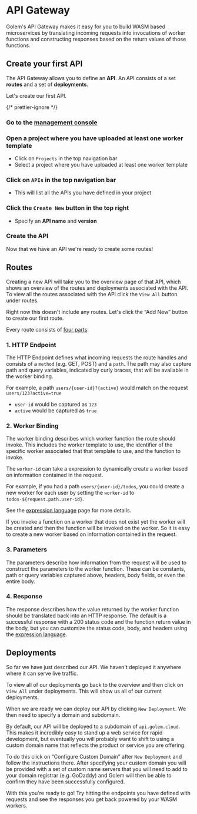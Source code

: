 
# API Gateway

Golem's API Gateway makes it easy for you to build WASM based microservices by translating incoming requests into invocations of worker functions and constructing responses based on the return values of those functions.

## Create your first API

The API Gateway allows you to define an **API**. An API consists of a set **routes** and a set of **deployments**.

Let's create our first API.

{/* prettier-ignore */}
<Steps>
### Go to the [management console](https://console.golem.cloud)
### Open a project where you have uploaded at least one worker template
- Click on `Projects` in the top navigation bar
- Select a project where you have uploaded at least one worker template
### Click on `APIs` in the top navigation bar
- This will list all the APIs you have defined in your project
### Click the `Create New` button in the top right
- Specify an **API name** and **version**
### Create the API 
</Steps>

Now that we have an API we're ready to create some routes!

## Routes

Creating a new API will take you to the overview page of that API, which shows an overview of the routes and deployments associated with the API. To view all the routes associated with the API click the `View All` button under routes.

Right now this doesn't include any routes. Let's click the “Add New” button to create our first route.

Every route consists of <ins>four parts</ins>:

### 1. HTTP Endpoint

The HTTP Endpoint defines what incoming requests the route handles and consists of a `method` (e.g. GET, POST) and a `path`. The path may also capture path and query variables, indicated by curly braces, that will be available in the worker binding.

For example, a path `users/{user-id}?{active}` would match on the request `users/123?active=true`

- `user-id` would be captured as `123`
- `active` would be captured as `true`

### 2. Worker Binding

The worker binding describes which worker function the route should invoke. This includes the worker template to use, the identifier of the specific worker associated that that template to use, and the function to invoke.

The `worker-id` can take a expression to dynamically create a worker based on information contained in the request.

For example, if you had a path `users/{user-id}/todos`, you could create a new worker for each user by setting the `worker-id` to `todos-${request.path.user-id}`.

See the [expression language](/docs/api-gateway/expression-language) page for more details.

<Callout type="info">
  If you invoke a function on a worker that does not exist yet the worker will be created and then
  the function will be invoked on the worker. So it is easy to create a new worker based on
  information contained in the request.
</Callout>

### 3. Parameters

The parameters describe how information from the request will be used to construct the parameters to the worker function. These can be constants, path or query variables captured above, headers, body fields, or even the entire body.

### 4. Response

The response describes how the value returned by the worker function should be translated back into an HTTP response. The default is a successful response with a 200 status code and the function return value in the body, but you can customize the status code, body, and headers using the [expression language](/docs/api-gateway/expression-language).

## Deployments

So far we have just described our API. We haven't deployed it anywhere where it can serve live traffic.

To view all of our deployments go back to the overview and then click on `View All` under deployments. This will show us all of our current deployments.

When we are ready we can deploy our API by clicking `New Deployment`. We then need to specify a domain and subdomain.

By default, our API will be deployed to a subdomain of `api.golem.cloud`. This makes it incredibly easy to stand up a web service for rapid development, but eventually you will probably want to shift to using a custom domain name that reflects the product or service you are offering.

To do this click on “Configure Custom Domain” after `New Deployment` and follow the instructions there. After specifying your custom domain you will be provided with a set of custom name servers that you will need to add to your domain registrar (e.g. GoDaddy) and Golem will then be able to confirm they have been successfully configured.

With this you're ready to go! Try hitting the endpoints you have defined with requests and see the responses you get back powered by your WASM workers.
